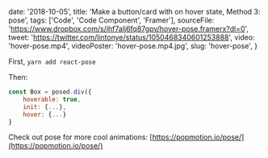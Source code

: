
  date: '2018-10-05',
  title: 'Make a button/card with on hover state, Method 3: pose',
  tags: ['Code', 'Code Component', 'Framer'],
  sourceFile:
    'https://www.dropbox.com/s/ihf7alj6fq87gpv/hover-pose.framerx?dl=0',
  tweet: 'https://twitter.com/lintonye/status/1050468340601253888',
  video: 'hover-pose.mp4',
  videoPoster: 'hover-pose.mp4.jpg',
  slug: 'hover-pose',
}


First, `yarn add react-pose`

Then:

```jsx
const Box = posed.div({
    hoverable: true,
    init: {...},
    hover: {...}
}
```

Check out pose for more cool animations: [https://popmotion.io/pose/](https://popmotion.io/pose/)

